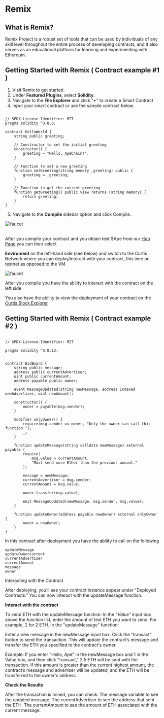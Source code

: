 # Remix
## What is Remix? 
Remix Project is a robust set of tools that can be used by individuals of any skill level throughout the entire process of developing contracts, and it also serves as an educational platform for learning and experimenting with Ethereum.

## Getting Started with Remix ( Contract example #1 )
1. Visit Remix to get started. 
1. Under **Featured Plugins**, select **Solidity**.
3. Navigate to the **File Explorer** and click "**+**" to create a Smart Contract 
4. Input your smart contract or use the sample contract below.
```solidity

// SPDX-License-Identifier: MIT
pragma solidity ^0.8.0;

contract HelloWorld {
    string public greeting;

    // Constructor to set the initial greeting
    constructor() {
        greeting = "Hello, ApeChain!";
    }

    // Function to set a new greeting
    function setGreeting(string memory _greeting) public {
        greeting = _greeting;
    }

    // Function to get the current greeting
    function getGreeting() public view returns (string memory) {
        return greeting;
    }
}
```
5. Navigate to the **Compile** sidebar option and click Compile. 


![faucet](../../images/Remix_1.png)
<br></br>

After you compile your contract and you obtain test $Ape from our [Hub Page](https://curtis.hub.caldera.xyz/) you can then select 

**Enviroment** on the left-hand side (see below) and switch to the Curtis Network where you can deploy/interact with your contract, this time on testnet as opposed to the VM.



![faucet](../../images/remix_deploy.png)


After you compile you have the ability to interact with the contract on the left side 

You also have the ability to view the deployment of your contract on the [Curtis Block Explorer](https://curtis.explorer.caldera.xyz/)


## Getting Started with Remix ( Contract example #2 ) 
```solidity

// SPDX-License-Identifier: MIT

pragma solidity ^0.8.13;


contract BidBoard {
    string public message;
    address public currentAdvertiser;
    uint public currentAmount;
    address payable public owner;
    
    event MessageUpdated(string newMessage, address indexed newAdvertiser, uint newAmount);
    
    constructor() {
        owner = payable(msg.sender);
    }
    
    modifier onlyOwner() {
        require(msg.sender == owner, "Only the owner can call this function.");
        _; 
    }
    
    function updateMessage(string calldata newMessage) external payable {
        require(
            msg.value > currentAmount,
            "Must send more Ether than the previous amount."
        );
        
        message = newMessage;
        currentAdvertiser = msg.sender;
        currentAmount = msg.value;
        
        owner.transfer(msg.value);
        
        emit MessageUpdated(newMessage, msg.sender, msg.value);
    }
    
    function updateOwner(address payable newOwner) external onlyOwner {
        owner = newOwner;
    }
}
```

In this contract after deployment you have the ability to call on the following 
```
updateMessage
updateOwnercurrent 
currentAdvertiser
currentAmount
message
owner
```
Interacting with the Contract

After deploying, you’ll see your contract instance appear under "Deployed Contracts."
You can now interact with the updateMessage function.



**Interact with the contract**

To send ETH with the updateMessage function:
In the *"Value"* input box above the function list, enter the amount of test ETH you want to send. For example, 2 for 2 ETH.
In the "updateMessage" function:

Enter a new message in the newMessage input box.
Click the "transact" button to send the transaction.
This will update the contract’s message and transfer the ETH you specified to the contract's owner.

Example:
If you enter "Hello, Ape" in the newMessage box and 1 in the Value box, and then click "transact," 2.5 ETH will be sent with the transaction. If this amount is greater than the current highest amount, the contract’s message and advertiser will be updated, and the ETH will be transferred to the owner's address.

**Check the Results**

After the transaction is mined, you can check:
The message variable to see the updated message.
The currentAdvertiser to see the address that sent the ETH.
The currentAmount to see the amount of ETH associated with the current message.



